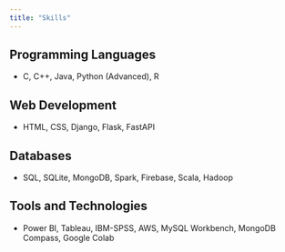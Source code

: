```yaml
---
title: "Skills"
---
```



## Programming Languages
- C, C++, Java, Python (Advanced), R

## Web Development
- HTML, CSS, Django, Flask, FastAPI

## Databases
- SQL, SQLite, MongoDB, Spark, Firebase, Scala, Hadoop

## Tools and Technologies
- Power BI, Tableau, IBM-SPSS, AWS, MySQL Workbench, MongoDB Compass, Google Colab
